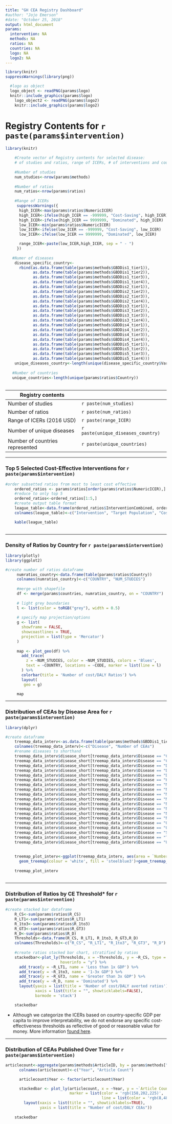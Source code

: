 ---
title: "GH CEA Registry Dashboard"
#author: "Jojo Emerson"
#date: "October 25, 2018"
output: html_document
params:
  intervention: NA
  methods: NA
  ratios: NA
  countries: NA
  logo: NA
  logo2: NA
---

```{r, echo=FALSE, out.width="20%"}
library(knitr)
suppressWarnings(library(png))

  #logo as object
  logo_object <- readPNG(params$logo)
  knitr::include_graphics(params$logo)
    logo_object2 <- readPNG(params$logo2)
    knitr::include_graphics(params$logo2)
```

# Registry Contents for `r paste(params$intervention)`

```{r echo = FALSE} 
library(knitr)

    #Create vector of Registry contents for selected disease:
    # of studies and ratios, range of ICERs, # of interventions and countries
 
    #Number of studies
    num_studies<-nrow(params$methods)
    
    #Number of ratios
    num_ratios<-nrow(params$ratios)
    
    #Range of ICERs
     suppressWarnings({
      high_ICER<-max(params$ratios$NumericICER)
      high_ICER<-ifelse(high_ICER == -999999, "Cost-Saving", high_ICER)
      high_ICER<-ifelse(high_ICER == 9999999, "Dominated", high_ICER)
      low_ICER<-min(params$ratios$NumericICER)
      low_ICER<-ifelse(low_ICER == -999999, "Cost-Saving", low_ICER)
      low_ICER<-ifelse(low_ICER == 9999999, "Dominated", low_ICER)

      range_ICER<-paste(low_ICER,high_ICER, sep = " - ")
     })
   
   #Numer of diseases
    disease_specific_country<-
      rbind(as.data.frame(table(params$methods$GBDDis1_tier1)),
            as.data.frame(table(params$methods$GBDDis1_tier2)),
            as.data.frame(table(params$methods$GBDDis1_tier3)),
            as.data.frame(table(params$methods$GBDDis1_tier4)),
            as.data.frame(table(params$methods$GBDDis2_tier1)),
            as.data.frame(table(params$methods$GBDDis2_tier2)),
            as.data.frame(table(params$methods$GBDDis2_tier3)),
            as.data.frame(table(params$methods$GBDDis2_tier4)),
            as.data.frame(table(params$methods$GBDDis3_tier1)),
            as.data.frame(table(params$methods$GBDDis3_tier2)),
            as.data.frame(table(params$methods$GBDDis3_tier3)),
            as.data.frame(table(params$methods$GBDDis3_tier4)),
            as.data.frame(table(params$methods$GBDDis4_tier1)),
            as.data.frame(table(params$methods$GBDDis4_tier2)),
            as.data.frame(table(params$methods$GBDDis4_tier3)),
            as.data.frame(table(params$methods$GBDDis4_tier4)),
            as.data.frame(table(params$methods$GBDDis5_tier1)),
            as.data.frame(table(params$methods$GBDDis5_tier2)),
            as.data.frame(table(params$methods$GBDDis5_tier3)),
            as.data.frame(table(params$methods$GBDDis5_tier4)))
    unique_diseases_country<-length(unique(disease_specific_country$Var1))
   
   #Number of countries
   unique_countries<-length(unique(params$ratios$Country))
   
```

Registry contents               |
--------------------------------|-------------------------------
Number of studies               |`r paste(num_studies)`
Number of ratios                |`r paste(num_ratios)`
Range of ICERs (2016 USD)       |`r paste(range_ICER)`
Number of unique diseases       |`r paste(unique_diseases_country)`
Number of countries represented |`r paste(unique_countries)`

***
### Top 5 Selected Cost-Effective Interventions for `r paste(params$intervention)`

```{r echo = FALSE}
#order subsetted ratios from most to least cost effective
    ordered_ratios <- params$ratios[order(params$ratios$NumericICER),] 
    #reduce to only top 5
    ordered_ratios<-ordered_ratios[1:5,]
    #create output table format
    league_table<-data.frame(ordered_ratios$InterventionCombined, ordered_ratios$TargetPopulation, ordered_ratios$DisplayRatio, ordered_ratios$TitleAut)
    colnames(league_table)<-c("Intervention", "Target Population", "Cost/DALY averted", "Source (Title, Author)")

    kable(league_table)
    
```

***
### Density of Ratios by Country for `r paste(params$intervention)`

```{r echo = FALSE, message = FALSE}

library(plotly)
library(ggplot2)

#create number of ratios dataframe
     numratios_country<-data.frame(table(params$ratios$Country))
     colnames(numratios_country)<-c("COUNTRY", "NUM_STUDIES")
     
     #merge with shapefile
     df <- merge(params$countries, numratios_country, on = "COUNTRY")
     
     # light grey boundaries
     l <- list(color = toRGB("grey"), width = 0.5)
     
     # specify map projection/options
     g <- list(
       showframe = FALSE,
       showcoastlines = TRUE,
       projection = list(type = 'Mercator')
     )
     
     map <- plot_geo(df) %>%
       add_trace(
         z = ~NUM_STUDIES, color = ~NUM_STUDIES, colors = 'Blues',
         text = ~COUNTRY, locations = ~CODE, marker = list(line = l)
       ) %>%
       colorbar(title = 'Number of cost/DALY Ratios') %>%
       layout(
        geo = g)

     map
```

***
### Distribution of CEAs by Disease Area for `r paste(params$intervention)`
```{r echo = FALSE, message = FALSE}
library(dplyr)

#create dataframe
    treemap_data_interv<-as.data.frame(table(params$methods$GBDDis1_tier2))
    colnames(treemap_data_interv)<-c("Disease", "Number of CEAs")
    #rename diseases to shorthand
    treemap_data_interv$disease_short[treemap_data_interv$Disease == "Cardiovascular and circulatory diseases"]<-"Cardiovascular/circulatory"
    treemap_data_interv$disease_short[treemap_data_interv$Disease == "Chronic respiratory diseases"]<-"Chronic respiratory"
    treemap_data_interv$disease_short[treemap_data_interv$Disease == "Diabetes, urogenital, blood, and endocrine diseases"]<-"Diabetes and related"
    treemap_data_interv$disease_short[treemap_data_interv$Disease == "Diarrhea, lower respiratory infections, meningitis, and other common infectious diseases"]<-"Common infectious"
    treemap_data_interv$disease_short[treemap_data_interv$Disease == "Digestive diseases"]<-"Digestive"
    treemap_data_interv$disease_short[treemap_data_interv$Disease == "HIV/AIDS and tuberculosis"]<-"HIV/AIDS, TB"
    treemap_data_interv$disease_short[treemap_data_interv$Disease == "Maternal disorders"]<-"Maternal"
    treemap_data_interv$disease_short[treemap_data_interv$Disease == "Neoplasms"]<-"Neoplasms"
    treemap_data_interv$disease_short[treemap_data_interv$Disease == "Mental and behavioral disorders"]<-"Mental/behavioral"
    treemap_data_interv$disease_short[treemap_data_interv$Disease == "Musculoskeletal disorders"]<-"Musculoskeletal"
    treemap_data_interv$disease_short[treemap_data_interv$Disease == "Neglected tropical diseases and malaria"]<-"Neglected tropical"
    treemap_data_interv$disease_short[treemap_data_interv$Disease == "Neonatal disorders"]<-"Neonatal"
    treemap_data_interv$disease_short[treemap_data_interv$Disease == "Neurological disorders"]<-"Neurological"
    treemap_data_interv$disease_short[treemap_data_interv$Disease == "Nutritional deficiencies"]<-"Nutritional"
    treemap_data_interv$disease_short[treemap_data_interv$Disease == "Other communicable, maternal, neonatal, and nutritional disorders"]<-"Other communicable"
    treemap_data_interv$disease_short[treemap_data_interv$Disease == "Other non-communicable diseases"]<-"Other non-communicable"
    treemap_data_interv$disease_short[treemap_data_interv$Disease == "Self-harm and interpersonal violence"]<-"Violence"
    treemap_data_interv$disease_short[treemap_data_interv$Disease == "Transport injuries"]<-"Transport injury"
    treemap_data_interv$disease_short[treemap_data_interv$Disease == "Unintentional injuries other than transport injuries"]<-"Other injury"
    
    
    treemap_plot_interv<-ggplot(treemap_data_interv, aes(area = `Number of CEAs`, label = disease_short)) +
      geom_treemap(colour = 'white', fill = 'steelblue3')+geom_treemap_text(fontface = "italic", colour = "white", place = "centre", grow = TRUE, min.size = 2, reflow = T)
    
    treemap_plot_interv
    
```

***
### Distribution of Ratios by CE Threshold* for `r paste(params$intervention)`

```{r echo = FALSE}

#create stacked bar dataframe
    R_CS<-sum(params$ratios$R_CS)
    R_LT1<-sum(params$ratios$R_LT1)
    R_1to3<-sum(params$ratios$R_1to3)
    R_GT3<-sum(params$ratios$R_GT3)
    R_D<-sum(params$ratios$R_D)
    Thresholds<-data.frame(R_CS, R_LT1, R_1to3, R_GT3,R_D)
    colnames(Thresholds)<-c("R_CS", "R_LT1", "R_1to3", "R_GT3", "R_D")
    
    #create ratios stacked bar chart, stratified by ratios
    stackedbar<-plot_ly(Thresholds, x = ~Thresholds, y = ~R_CS, type = 'bar', name = 'Cost-Saving', 
                        hoverinfo = "y") %>%
      add_trace(y = ~R_LT1, name = 'Less than 1x GDP') %>%
      add_trace(y = ~R_1to3, name = '1-3x GDP') %>%
      add_trace(y = ~R_GT3, name = 'Greater than 3x GDP') %>%
      add_trace(y = ~R_D, name = 'Dominated') %>%
      layout(yaxis = list(title = 'Number of cost/DALY averted ratios'),
             xaxis = list(title = "", showticklabels=FALSE),
             barmode = 'stack')

    stackedbar


```
* Although we categorize the ICERs based on country-specific GDP per capita to improve interpretability, we do not endorse any specific cost-effectiveness thresholds as reflective of good or reasonable value for money. More information [found here](http://healtheconomics.tuftsmedicalcenter.org/orchard/thresholds).

***
### Distribution of CEAs Published Over Time for `r paste(params$intervention)`
```{r echo = FALSE}

articlecount<-aggregate(params$methods$ArticleID, by = params$methods["PubYear"] , FUN = length)
      colnames(articlecount)<-c("Year", "Article Count")

      articlecount$Year <- factor(articlecount$Year)

      stackedbar <- plot_ly(articlecount, x = ~Year, y = ~`Article Count`, type = "bar",
                            marker = list(color = 'rgb(158,202,225)',
                                          line = list(color = 'rgb(8,48,107)', width = 1.0))) %>%
        layout(xaxis = list(title = "", showticklabels=TRUE),
               yaxis = list(title = "Number of cost/DALY CEAs"))
      
    stackedbar

```

